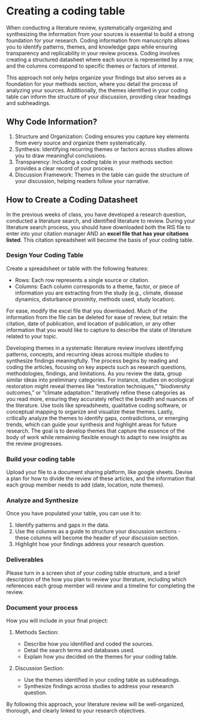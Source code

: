 # Creating a coding table

When conducting a literature review, systematically organizing and synthesizing the information from your sources is essential to build a strong foundation for your research. Coding information from manuscripts allows you to identify patterns, themes, and knowledge gaps while ensuring transparency and replicability in your review process. Coding involves creating a structured datasheet where each source is represented by a row, and the columns correspond to specific themes or factors of interest.

This approach not only helps organize your findings but also serves as a foundation for your methods section, where you detail the process of analyzing your sources. Additionally, the themes identified in your coding table can inform the structure of your discussion, providing clear headings and subheadings.

## Why Code Information?

1.	Structure and Organization: Coding ensures you capture key elements from every source and organize them systematically.
2.	Synthesis: Identifying recurring themes or factors across studies allows you to draw meaningful conclusions.
3.	Transparency: Including a coding table in your methods section provides a clear record of your process.
4.	Discussion Framework: Themes in the table can guide the structure of your discussion, helping readers follow your narrative.

## How to Create a Coding Datasheet

In the previous weeks of class, you have developed a research question, conducted a literature search, and identified literature to review. During your literature search process, you should have downloaded both the RIS file to enter into your citation manager AND an **excel file that has your citations listed**. This citation spreadsheet will become the basis of your coding table.

### Design Your Coding Table

Create a spreadsheet or table with the following features:

- Rows: Each row represents a single source or citation.
- Columns: Each column corresponds to a theme, factor, or piece of information you are extracting from the study (e.g., climate, disease dynamics, disturbance proximity, methods used, study location).

For ease, modify the excel file that you downloaded. Much of the information from the file can be deleted for ease of review, but retain: the citation, date of publication, and location of publication, or any other information that you would like to capture to describe the state of literature related to your topic.

Developing themes in a systematic literature review involves identifying patterns, concepts, and recurring ideas across multiple studies to synthesize findings meaningfully. The process begins by reading and coding the articles, focusing on key aspects such as research questions, methodologies, findings, and limitations. As you review the data, group similar ideas into preliminary categories. For instance, studies on ecological restoration might reveal themes like “restoration techniques,” “biodiversity outcomes,” or “climate adaptation.” Iteratively refine these categories as you read more, ensuring they accurately reflect the breadth and nuances of the literature. Use tools like spreadsheets, qualitative coding software, or conceptual mapping to organize and visualize these themes. Lastly, critically analyze the themes to identify gaps, contradictions, or emerging trends, which can guide your synthesis and highlight areas for future research. The goal is to develop themes that capture the essence of the body of work while remaining flexible enough to adapt to new insights as the review progresses.

### Build your coding table

Upload your file to a document sharing platform, like google sheets. Devise a plan for how to divide the review of these articles, and the information that each group member needs to add (date, location, note themes).

### Analyze and Synthesize

Once you have populated your table, you can use it to:

1.	Identify patterns and gaps in the data.
2.	Use the columns as a guide to structure your discussion sections - these columns will become the header of your discussion section.
3.	Highlight how your findings address your research question.

### Deliverables

Please turn in a screen shot of your coding table structure, and a brief description of the how you plan to review your literature, including which references each group member will review and a timeline for completing the review.

### Document your process

How you will include in your final project:

1.	Methods Section:
	
	- Describe how you identified and coded the sources.
	- Detail the search terms and databases used.
	- Explain how you decided on the themes for your coding table.
	
2.	Discussion Section:
	
	- Use the themes identified in your coding table as subheadings.
	- Synthesize findings across studies to address your research question.

By following this approach, your literature review will be well-organized, thorough, and clearly linked to your research objectives.

